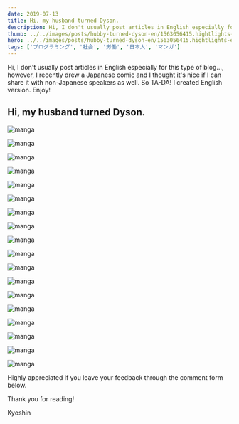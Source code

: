 ```yaml
---
date: 2019-07-13
title: Hi, my husband turned Dyson.
description: Hi, I don't usually post articles in English especially for this type of blog..., however, I recently drew a Japanese comic and I thought it's nice if I can share it with non-Japanese speakers as well. So TA-DA!
thumb: ../../images/posts/hubby-turned-dyson-en/1563056415.hightlights-en-original.jpg
hero: ../../images/posts/hubby-turned-dyson-en/1563056415.hightlights-en-original.jpg
tags: ['プログラミング', '社会', '労働', '日本人', 'マンガ']
---
```


Hi, I don't usually post articles in English especially for this type of blog..., however, I recently drew a Japanese comic and I thought it's nice if I can share it with non-Japanese speakers as well. So TA-DA! I created English version. Enjoy!

## Hi, my husband turned Dyson.

![manga](../../images/posts/hubby-turned-dyson-en/dyson-01.jpg)

![manga](../../images/posts/hubby-turned-dyson-en/dyson-02.jpg)

![manga](../../images/posts/hubby-turned-dyson-en/dyson-03.jpg)

![manga](../../images/posts/hubby-turned-dyson-en/dyson-04.jpg)

![manga](../../images/posts/hubby-turned-dyson-en/dyson-05.jpg)

![manga](../../images/posts/hubby-turned-dyson-en/dyson-06.jpg)

![manga](../../images/posts/hubby-turned-dyson-en/dyson-07.jpg)

![manga](../../images/posts/hubby-turned-dyson-en/dyson-08.jpg)

![manga](../../images/posts/hubby-turned-dyson-en/dyson-09.jpg)

![manga](../../images/posts/hubby-turned-dyson-en/dyson-10.jpg)

![manga](../../images/posts/hubby-turned-dyson-en/dyson-11.jpg)

![manga](../../images/posts/hubby-turned-dyson-en/dyson-12.jpg)

![manga](../../images/posts/hubby-turned-dyson-en/dyson-13.jpg)

![manga](../../images/posts/hubby-turned-dyson-en/dyson-14.jpg)

![manga](../../images/posts/hubby-turned-dyson-en/dyson-15.jpg)

![manga](../../images/posts/hubby-turned-dyson-en/dyson-16.jpg)

![manga](../../images/posts/hubby-turned-dyson-en/dyson-17.jpg)

![manga](../../images/posts/hubby-turned-dyson-en/dyson-18.jpg)

Highly appreciated if you leave your feedback through the comment form below.

Thank you for reading!

Kyoshin
